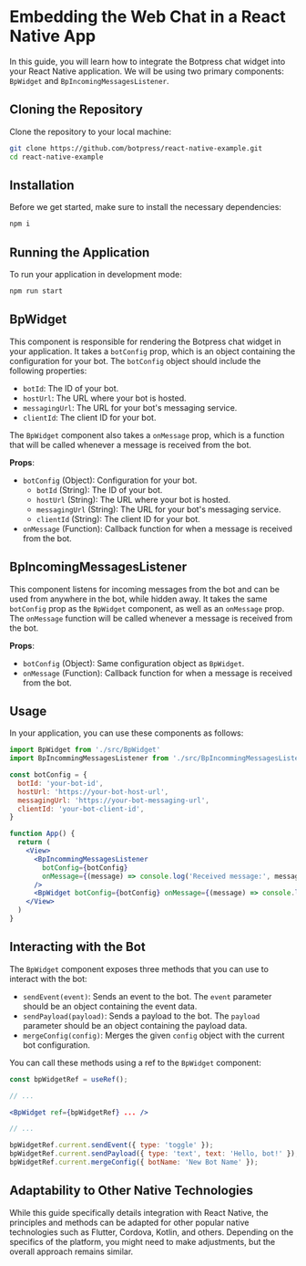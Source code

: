 # Embedding the Web Chat in a React Native App

In this guide, you will learn how to integrate the Botpress chat widget into your React Native application. We will be using two primary components: `BpWidget` and `BpIncomingMessagesListener`.

## Cloning the Repository

Clone the repository to your local machine:

```bash
git clone https://github.com/botpress/react-native-example.git
cd react-native-example
```

## Installation

Before we get started, make sure to install the necessary dependencies:

```bash
npm i
```

## Running the Application

To run your application in development mode:

```bash
npm run start
```

## BpWidget

This component is responsible for rendering the Botpress chat widget in your application. It takes a `botConfig` prop, which is an object containing the configuration for your bot. The `botConfig` object should include the following properties:

- `botId`: The ID of your bot.
- `hostUrl`: The URL where your bot is hosted.
- `messagingUrl`: The URL for your bot's messaging service.
- `clientId`: The client ID for your bot.

The `BpWidget` component also takes a `onMessage` prop, which is a function that will be called whenever a message is received from the bot.

**Props**:

- `botConfig` (Object): Configuration for your bot.
  - `botId` (String): The ID of your bot.
  - `hostUrl` (String): The URL where your bot is hosted.
  - `messagingUrl` (String): The URL for your bot's messaging service.
  - `clientId` (String): The client ID for your bot.
- `onMessage` (Function): Callback function for when a message is received from the bot.

## BpIncomingMessagesListener

This component listens for incoming messages from the bot and can be used from anywhere in the bot, while hidden away. It takes the same `botConfig` prop as the `BpWidget` component, as well as an `onMessage` prop. The `onMessage` function will be called whenever a message is received from the bot.

**Props**:

- `botConfig` (Object): Same configuration object as `BpWidget`.
- `onMessage` (Function): Callback function for when a message is received from the bot.

## Usage

In your application, you can use these components as follows:

```jsx
import BpWidget from './src/BpWidget'
import BpIncommingMessagesListener from './src/BpIncommingMessagesListener'

const botConfig = {
  botId: 'your-bot-id',
  hostUrl: 'https://your-bot-host-url',
  messagingUrl: 'https://your-bot-messaging-url',
  clientId: 'your-bot-client-id',
}

function App() {
  return (
    <View>
      <BpIncommingMessagesListener
        botConfig={botConfig}
        onMessage={(message) => console.log('Received message:', message)}
      />
      <BpWidget botConfig={botConfig} onMessage={(message) => console.log('Received message:', message)} />
    </View>
  )
}
```

## Interacting with the Bot

The `BpWidget` component exposes three methods that you can use to interact with the bot:

- `sendEvent(event)`: Sends an event to the bot. The `event` parameter should be an object containing the event data.
- `sendPayload(payload)`: Sends a payload to the bot. The `payload` parameter should be an object containing the payload data.
- `mergeConfig(config)`: Merges the given `config` object with the current bot configuration.

You can call these methods using a ref to the `BpWidget` component:

```jsx
const bpWidgetRef = useRef();

// ...

<BpWidget ref={bpWidgetRef} ... />

// ...

bpWidgetRef.current.sendEvent({ type: 'toggle' });
bpWidgetRef.current.sendPayload({ type: 'text', text: 'Hello, bot!' });
bpWidgetRef.current.mergeConfig({ botName: 'New Bot Name' });
```

## Adaptability to Other Native Technologies

While this guide specifically details integration with React Native, the principles and methods can be adapted for other popular native technologies such as Flutter, Cordova, Kotlin, and others. Depending on the specifics of the platform, you might need to make adjustments, but the overall approach remains similar.
